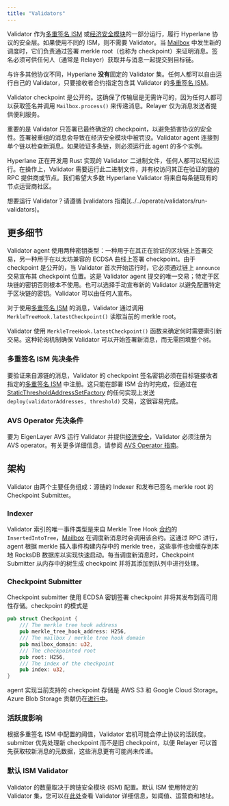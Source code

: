 ```yaml
---
title: "Validators"
---
```


Validator 作为[多重签名 ISM](/zh/docs/protocol/ISM/standard-ISMs/multisig-ISM) 或[经济安全模块](/zh/docs/protocol/ISM/economic-security/overview)的一部分运行，履行 Hyperlane 协议的安全层。如果使用不同的 ISM，则不需要 Validator。当 [Mailbox](/zh/docs/protocol/core/mailbox) 中发生新的调度时，它们负责通过签署 merkle root（也称为 checkpoint）来证明消息。签名必须可供任何人（通常是 Relayer）获取并与消息一起提交到目标链。

与许多其他协议不同，Hyperlane **没有**固定的 Validator 集。任何人都可以自由运行自己的 Validator，只要接收者合约指定包含其 Validator 的[多重签名 ISM](/zh/docs/protocol/ISM/standard-ISMs/multisig-ISM)。

Validator checkpoint 是公开的。这确保了传输层是无需许可的，因为任何人都可以获取签名并调用 `Mailbox.process()` 来传递消息。Relayer 仅为消息发送者提供便利服务。

重要的是 Validator 只签署已最终确定的 checkpoint，以避免损害协议的安全性。签署被重组的消息会导致在经济安全模块中被罚没。Validator agent 连接到单个链以检查新消息。如果验证多条链，则必须运行此 agent 的多个实例。

Hyperlane 正在开发用 Rust 实现的 Validator 二进制文件，任何人都可以轻松运行。在操作上，Validator 需要运行此二进制文件，并有权访问其正在验证的链的 RPC 提供商或节点。我们希望大多数 Hyperlane Validator 将来自每条链现有的节点运营商社区。

<Info>
  想要运行 Validator？请遵循 [validators 指南](../../operate/validators/run-validators)。
</Info>

## 更多细节

Validator agent 使用两种密钥类型：一种用于在其正在验证的区块链上签署交易，另一种用于在以太坊兼容的 ECDSA 曲线上签署 checkpoint。由于 checkpoint 是公开的，当 Validator 首次开始运行时，它必须通过链上 `announce` 交易宣布其 checkpoint 位置。这是 Validator agent 提交的唯一交易；特定于区块链的密钥否则根本不使用。也可以选择手动宣布新的 Validator 以避免配置特定于区块链的密钥。Validator 可以由任何人宣布。

对于使用[多重签名 ISM](/zh/docs/protocol/ISM/standard-ISMs/multisig-ISM#interface) 的消息，Validator 通过调用 `MerkleTreeHook.latestCheckpoint()` 读取当前的 merkle root。

Validator 使用 `MerkleTreeHook.latestCheckpoint()` 函数来确定何时需要索引新交易。这种轮询机制确保 Validator 可以开始签署新消息，而无需回填整个树。

### 多重签名 ISM 先决条件

要验证来自源链的消息，Validator 的 checkpoint 签名密钥必须在目标链接收者指定的[多重签名 ISM](/zh/docs/protocol/ISM/standard-ISMs/multisig-ISM#interface) 中注册。这只能在部署 ISM 合约时完成，但通过在 [StaticThresholdAddressSetFactory](https://github.com/hyperlane-xyz/hyperlane-monorepo/blob/be4617b18ba638e0ef5a5326614bc4f8c58d25f9/solidity/contracts/libs/StaticAddressSetFactory.sol#L10) 的任何实现上发送 `deploy(validatorAddresses, threshold)` 交易，这很容易完成。

### AVS Operator 先决条件

要为 EigenLayer AVS 运行 Validator 并提供[经济安全](/zh/docs/protocol/ISM/economic-security/overview)，Validator 必须注册为 AVS operator。有关更多详细信息，请参阅 [AVS Operator 指南](/zh/docs/operate/guides/avs-operator-guide)。

## 架构

Validator 由两个主要任务组成：源链的 Indexer 和发布已签名 merkle root 的 Checkpoint Submitter。

### Indexer

Validator 索引的唯一事件类型是来自 Merkle Tree Hook [合约](https://github.com/hyperlane-xyz/hyperlane-monorepo/blob/be4617b18ba638e0ef5a5326614bc4f8c58d25f9/solidity/contracts/hooks/MerkleTreeHook.sol#L32)的 `InsertedIntoTree`，[Mailbox](/zh/docs/protocol/core/mailbox) 在调度新消息时会调用该合约。这通过 RPC 进行，agent 根据 merkle 插入事件构建内存中的 merkle tree，这些事件也会缓存到本地 RocksDB 数据库以实现快速启动。每当调度新消息时，Checkpoint Submitter 从内存中的树生成 checkpoint 并将其添加到队列中进行处理。

### Checkpoint Submitter

Checkpoint submitter 使用 ECDSA 密钥签署 checkpoint 并将其发布到高可用性存储。checkpoint 的模式是

```rust
pub struct Checkpoint {
    /// The merkle tree hook address
    pub merkle_tree_hook_address: H256,
    /// The mailbox / merkle tree hook domain
    pub mailbox_domain: u32,
    /// The checkpointed root
    pub root: H256,
    /// The index of the checkpoint
    pub index: u32,
}
```

agent 实现当前支持的 checkpoint 存储是 AWS S3 和 Google Cloud Storage。Azure Blob Storage 贡献仍在[进行中](https://github.com/hyperlane-xyz/hyperlane-monorepo/issues/2242)。

### 活跃度影响

根据多重签名 ISM 中配置的阈值，Validator 宕机可能会停止协议的活跃度。submitter 优先处理新 checkpoint 而不是旧 checkpoint，以便 Relayer 可以首先获取较新消息的元数据，这些消息更有可能尚未传递。

### 默认 ISM Validator

Validator 的数量取决于跨链安全模块 (ISM) 配置。默认 ISM 使用特定的 Validator 集，您可以在[此处](/zh/docs/reference/addresses/validators/mainnet-default-ism-validators)查看 Validator 详细信息，如阈值、运营商和地址。
